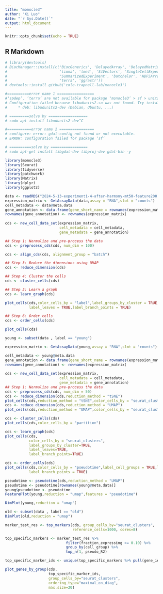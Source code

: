 ```yaml
---
title: "monocle3"
author: "Xi Luo"
date: "`r Sys.Date()`"
output: html_document
---
```


```r
knitr::opts_chunk$set(echo = TRUE)
```

## R Markdown

```r
# library(devtools)
# BiocManager::install(c('BiocGenerics', 'DelayedArray', 'DelayedMatrixStats',
#                        'limma', 'lme4', 'S4Vectors', 'SingleCellExperiment',
#                        'SummarizedExperiment', 'batchelor', 'HDF5Array',
#                        'terra', 'ggrastr'))
# devtools::install_github('cole-trapnell-lab/monocle3')
```

```r
#==========error name 1 =================
#‘spdep’, ‘terra’ are not available for package ‘monocle3’ > sf > units >
# Configuration failed because libudunits2.so was not found. Try installing:
#     * deb: libudunits2-dev (Debian, Ubuntu, ...)

# =========solve by ==================
# sudo apt install libudunits2-dev^C

#===========error name 2 ================
# configure: error: gdal-config not found or not executable.
# ERROR: configuration failed for package ‘sf’

# ==========solve by =================
# sudo apt-get install libgdal-dev libproj-dev gdal-bin -y

```


```r
library(monocle3)
library(Seurat)
library(tidyverse)
library(patchwork)
library(Matrix)
library(dplyr)
library(ggplot2)
```

```r
data <- readRDS("2024-5-13-experiment1-4-after-harmony-mt50-feature200.Rdata")
expression_matrix <- GetAssayData(data,assay = "RNA",slot = "counts")
cell_metadata <- data@meta.data
gene_annotation <- data.frame(gene_short_name = rownames(expression_matrix))
rownames(gene_annotation) <- rownames(expression_matrix)
  
cds <- new_cell_data_set(expression_matrix,
                         cell_metadata = cell_metadata,
                         gene_metadata = gene_annotation)
```

```r
## Step 1: Normalize and pre-process the data
cds <- preprocess_cds(cds, num_dim = 100)
```

```r
cds <- align_cds(cds, alignment_group = "batch")
```

```r
## Step 3: Reduce the dimensions using UMAP
cds <- reduce_dimension(cds)

## Step 4: Cluster the cells
cds <- cluster_cells(cds)
```

```r
## Step 5: Learn a graph
cds <- learn_graph(cds)

plot_cells(cds,color_cells_by = "label",label_groups_by_cluster = TRUE,
           label_leaves = TRUE,label_branch_points = TRUE)

## Step 6: Order cells
cds <- order_cells(cds)

plot_cells(cds)
```

```r

young <- subset(data , label == "young")

expression_matrix <- GetAssayData(young,assay = "RNA",slot = "counts")

cell_metadata <- young@meta.data
gene_annotation <- data.frame(gene_short_name = rownames(expression_matrix))
rownames(gene_annotation) <- rownames(expression_matrix)
  
cds <- new_cell_data_set(expression_matrix,
                         cell_metadata = cell_metadata,
                         gene_metadata = gene_annotation)
## Step 1: Normalize and pre-process the data
cds <- preprocess_cds(cds, num_dim = 50)
cds <- reduce_dimension(cds,reduction_method = "tSNE")
plot_cells(cds,reduction_method = "tSNE",color_cells_by = "seurat_clusters")
cds <- reduce_dimension(cds,reduction_method = "UMAP")
plot_cells(cds,reduction_method = "UMAP",color_cells_by = "seurat_clusters")

cds <- cluster_cells(cds)
plot_cells(cds,color_cells_by = "partition")

cds <- learn_graph(cds)
plot_cells(cds,
           color_cells_by = "seurat_clusters",
           label_groups_by_cluster=TRUE,
           label_leaves=TRUE,
           label_branch_points=TRUE)

cds <- order_cells(cds)
plot_cells(cds,color_cells_by = "pseudotime",label_cell_groups = TRUE,label_leaves = TRUE,
           label_branch_points = TRUE)

pseudotime <- pseudotime(cds,reduction_method = "UMAP")
pseudotime <- pseudotime[rownames(young@meta.data)]
young$pseudotime <- pseudotime
FeaturePlot(young,reduction = "umap",features = "pseudotime")

DimPlot(young,reduction = "umap")

```
```r
old <- subset(data , label == "old")
DimPlot(old,reduction = "umap")
```


```r
marker_test_res <- top_markers(cds, group_cells_by="seurat_clusters", 
                               reference_cells=1000, cores=8)

top_specific_markers <- marker_test_res %>%
                            filter(fraction_expressing >= 0.10) %>%
                            group_by(cell_group) %>%
                            top_n(1, pseudo_R2)

top_specific_marker_ids <- unique(top_specific_markers %>% pull(gene_id))

plot_genes_by_group(cds,
                    top_specific_marker_ids,
                    group_cells_by="seurat_clusters",
                    ordering_type="maximal_on_diag",
                    max.size=20)


```


